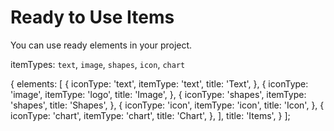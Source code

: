 

<Meta title="Documentation/Items/Ready to Use Items" />

# Ready to Use Items

You can use ready elements in your project.

itemTypes:  `text`, `image`, `shapes`, `icon`, `chart`

  {
    elements: [
      {
        iconType: 'text',
        itemType: 'text',
        title: 'Text',
      },
      {
        iconType: 'image',
        itemType: 'logo',
        title: 'Image',
      },
      {
        iconType: 'shapes',
        itemType: 'shapes',
        title: 'Shapes',
      },
      {
        iconType: 'icon',
        itemType: 'icon',
        title: 'Icon',
      },
      {
        iconType: 'chart',
        itemType: 'chart',
        title: 'Chart',
      },
    ],
    title: 'Items',
  }
];

<Canvas>
  <div style={{ display: 'block', height: '350px' }}>
    <div className="jfReport">
      <DndWrapper>
        <BuilderProvider isLeftPanelOpen>
          <LeftPanel leftPanelConfig={leftPanelConfig} />
        </BuilderProvider>
      </DndWrapper>
    </div>
  </div>
</Canvas>

